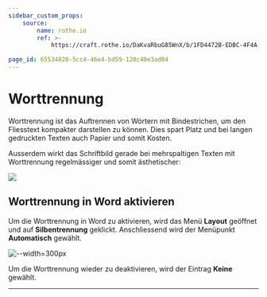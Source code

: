 ```yaml
---
sidebar_custom_props:
    source:
        name: rothe.io
        ref: >-
            https://craft.rothe.io/DaKvaRbuG85WnX/b/1FD4472B-EDBC-4F4A-9A58-A7B2235D6A7A/2.6-%E2%80%94-Worttrennung

page_id: 65534820-5cc4-46e4-bd59-120c40e3ad04
---
```


# Worttrennung

Worttrennung ist das Auftrennen von Wörtern mit Bindestrichen, um den Fliesstext kompakter darstellen zu können. Dies spart Platz und bei langen gedruckten Texten auch Papier und somit Kosten.

Ausserdem wirkt das Schriftbild gerade bei mehrspaltigen Texten mit Worttrennung regelmässiger und somit ästhetischer:

![](img/hyphenation.png)

## Worttrennung in Word aktivieren

Um die Worttrennung in Word zu aktivieren, wird das Menü **Layout** geöffnet und auf **Silbentrennung** geklickt. Anschliessend wird der Menüpunkt **Automatisch** gewählt.

![--width=300px](img/word-hyphenation.png)

Um die Worttrennung wieder zu deaktivieren, wird der Eintrag **Keine** gewählt.

---

